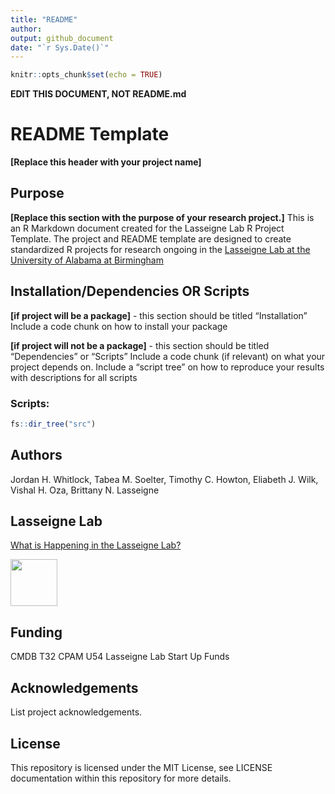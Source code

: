 ```yaml
---
title: "README"
author:
output: github_document
date: "`r Sys.Date()`"
---
```


```r
knitr::opts_chunk$set(echo = TRUE)
```

**EDIT THIS DOCUMENT, NOT README.md** 

# README Template 
**[Replace this header with your project name]**

## Purpose 

**[Replace this section with the purpose of your research project.]**
This is an R Markdown document created for the Lasseigne Lab R Project Template. The project and README template are designed to create standardized R projects for research ongoing in the [Lasseigne Lab at the University of Alabama at Birmingham](https://www.lasseigne.org/) 


## Installation/Dependencies OR Scripts 

**[if project will be a package]** - this section should be titled "Installation"
Include a code chunk on how to install your package 

**[if project will not be a package]** - this section should be titled "Dependencies" or "Scripts"
Include a code chunk (if relevant) on what your project depends on. Include a "script tree" on how to reproduce your results with descriptions for all scripts

### Scripts:

```r
fs::dir_tree("src")
```

## Authors 

Jordan H. Whitlock, Tabea M. Soelter, Timothy C. Howton, Eliabeth J. Wilk, Vishal H. Oza, Brittany N. Lasseigne

## Lasseigne Lab 

[What is Happening in the Lasseigne Lab?](https://www.lasseigne.org/)

<img src="https://www.lasseigne.org/img/main/lablogo.png" width="75" height="75">

## Funding 

CMDB T32
CPAM U54
Lasseigne Lab Start Up Funds

## Acknowledgements 

List project acknowledgements.

## License 

This repository is licensed under the MIT License, see LICENSE documentation within this repository for more details.
